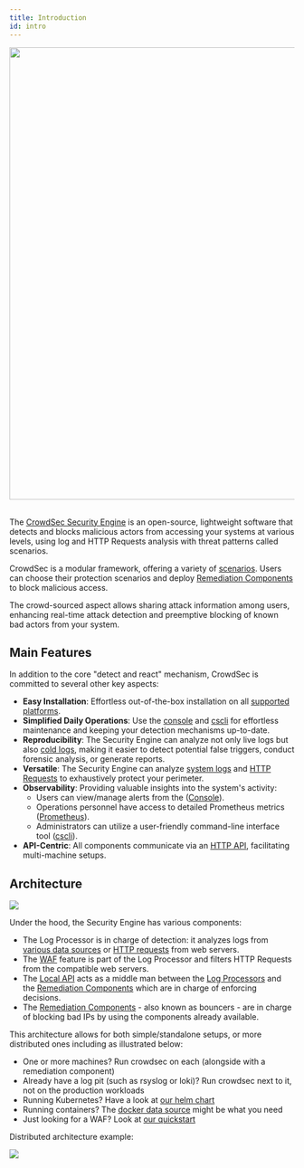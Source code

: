 ```yaml
---
title: Introduction
id: intro
---
```




<!-- @tko

 - replace the image with a gif 
 - edit the image to have the same background color
 - add the cool miniature for the console

-->

<div style={{display: 'flex'}}>
    <div style={{textAlign: 'center', flex: '1'}}>
    <img width="800" height="auto" src={useBaseUrl('/img/simplified_SE_overview.png')} />
    </div>
</div>
&nbsp;
&nbsp;

The [CrowdSec Security Engine](https://github.com/crowdsecurity/crowdsec) is an open-source, lightweight software that detects and blocks malicious actors from accessing your systems at various levels, using log and HTTP Requests analysis with threat patterns called scenarios. 

CrowdSec is a modular framework, offering a variety of [scenarios](https://app.crowdsec.net/hub/collections). Users can choose their protection scenarios and deploy [Remediation Components](https://app.crowdsec.net/hub/bouncers) to block malicious access.

The crowd-sourced aspect allows sharing attack information among users, enhancing real-time attack detection and preemptive blocking of known bad actors from your system.

## Main Features

In addition to the core "detect and react" mechanism, CrowdSec is committed to several other key aspects:

- **Easy Installation**: Effortless out-of-the-box installation on all [supported platforms](/getting_started/versions_matrix.md).
- **Simplified Daily Operations**: Use the [console](http://app.crowdsec.net) and [cscli](/cscli/cscli.md) for effortless maintenance and keeping your detection mechanisms up-to-date.
- **Reproducibility**: The Security Engine can analyze not only live logs but also [cold logs](/u/user_guides/replay_mode), making it easier to detect potential false triggers, conduct forensic analysis, or generate reports.
- **Versatile**: The Security Engine can analyze [system logs](/docs/data_sources/intro) and [HTTP Requests](/docs/next/appsec/intro) to exhaustively protect your perimeter.
- **Observability**: Providing valuable insights into the system's activity:
    - Users can view/manage alerts from the ([Console](https://app.crowdsec.net/signup)).
    - Operations personnel have access to detailed Prometheus metrics ([Prometheus](/observability/prometheus.md)).
    - Administrators can utilize a user-friendly command-line interface tool ([cscli](/observability/cscli.md)).
- **API-Centric**: All components communicate via an [HTTP API](/local_api/intro.md), facilitating multi-machine setups.


## Architecture


<!-- @kka : update schema:
    - align text
    - rename data sources to log sources
    - move log sources out of the SE box
-->
<div style={{display: 'flex'}}>
    <div style={{textAlign: 'center', flex: '1'}}>
    <img src={useBaseUrl('/img/simplified_SE_underthehood.png')}></img>
    </div>
</div>

Under the hood, the Security Engine has various components:
 
 - The Log Processor is in charge of detection: it analyzes logs from [various data sources](/docs/data_sources/intro) or [HTTP requests](/appsec/intro.md) from web servers.
 - The [WAF](/appsec/intro.md) feature is part of the Log Processor and filters HTTP Requests from the compatible web servers. 
 - The [Local API](/local_api/intro.md) acts as a middle man between the [Log Processors](/docs/data_sources/intro) and the [Remediation Components](/u/bouncers/intro) which are in charge of enforcing decisions.
 - The [Remediation Components](/u/bouncers/intro) - also known as bouncers - are in charge of blocking bad IPs by using the components already available.


<!-- @tko
 - decide which ones to keep in the list and make (short) dedicated pages for those
-->

This architecture allows for both simple/standalone setups, or more distributed ones including as illustrated below:

 - One or more machines? Run crowdsec on each (alongside with a remediation component)
 - Already have a log pit (such as rsyslog or loki)? Run crowdsec next to it, not on the production workloads
 - Running Kubernetes? Have a look at [our helm chart](/u/getting_started/installation/kubernetes)
 - Running containers? The [docker data source](/docs/data_sources/docker) might be what you need
 - Just looking for a WAF? Look at [our quickstart](/appsec/intro.md)

Distributed architecture example:

<div style={{display: 'flex'}}>
    <div style={{textAlign: 'center', flex: '1'}}>
    <img src={useBaseUrl('/img/distributed_SE_setup.png.png')}></img>
    </div>
</div>



<AcademyPromo
  image="crowdsec_fundamentals.svg"
  description="Watch a short series of videos on how to install CrowdSec and protect your infrastructure"
  title="More ways to learn"
  course="crowdsec-fundamentals"
  utm="?utm_source=docs&utm_medium=banner&utm_campaign=intro-page&utm_id=academydocs"
/>